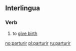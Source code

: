 ==Interlingua==

===Verb===
{{infl|ia|verb}}

# to [[give birth]]

[[no:parturir]]
[[pl:parturir]]
[[ru:parturir]]
